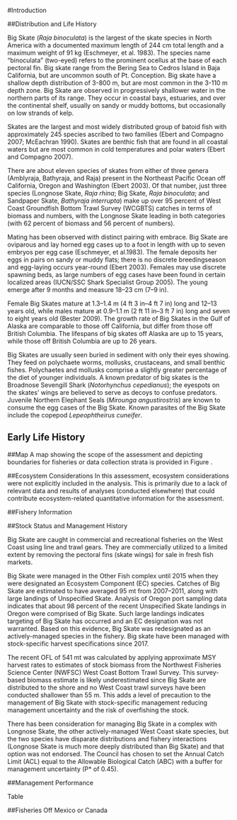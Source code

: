 <!-- ***********INTRODUCTION SECTION*************************************** -->

#Introduction

##Distribution and Life History

Big Skate (*Raja binoculata*) is the largest of the skate species in North America with a documented maximum length of 244 cm total length and a maximum weight of 91 kg (Eschmeyer, et al. 1983).  The species name “binoculata” (two-eyed) refers to the prominent ocellus at the base of each pectoral fin. Big skate range from the Bering Sea to Cedros Island in Baja California, but are uncommon south of Pt. Conception. Big skate have a shallow depth distribution of 3-800 m, but are most common in the 3-110 m depth zone. Big Skate are observed in progressively shallower water in the northern parts of its range.  They occur in coastal bays, estuaries, and over the continental shelf, usually on sandy or muddy bottoms, but occasionally on low strands of kelp.

Skates are the largest and most widely distributed group of batoid fish with approximately 245 species ascribed to two families (Ebert and Compagno 2007; McEachran 1990). Skates are benthic fish that are found in all coastal waters but are most common in cold temperatures and polar waters (Ebert and Compagno 2007).

There are about eleven species of skates from either of three genera (Amblyraja, Bathyraja, and Raja) present in the Northeast Pacific Ocean off California, Oregon and Washington (Ebert 2003). Of that number, just three species (Longnose Skate, *Raja rhina*; Big Skate, *Raja binoculata*; and Sandpaper Skate, *Bathyraja interrupta*) make up over 95 percent of West Coast Groundfish Bottom Trawl Survey (WCGBTS) catches in terms of biomass and numbers, with the Longnose Skate leading in both categories (with 62 percent of biomass and 56 percent of numbers).

Mating has been observed with distinct pairing with embrace. Big Skate are oviparous and lay
horned egg cases up to a foot in length with up to seven embryos per egg case (Eschmeyer, et al.1983). The female deposits her eggs in pairs on sandy or muddy flats; there is no discrete breedingseason and egg-laying occurs year-round (Ebert 2003). Females may use discrete spawning beds, as large numbers of egg cases have been found in certain localized areas (IUCN/SSC Shark Specialist Group 2005). The young emerge after 9 months and measure 18–23 cm (7–9 in).

Female Big Skates mature at 1.3–1.4 m (4 ft 3 in–4 ft 7 in) long and 12–13 years old, while males mature at 0.9–1.1 m (2 ft 11 in–3 ft 7 in) long and seven to eight years old (Bester 2009). The growth rate of Big Skates in the Gulf of Alaska are comparable to those off California, but differ from those off British Columbia. The lifespans of big skates off Alaska are up to 15 years, while those off British Columbia are up to 26 years.

Big Skates are usually seen buried in sediment with only their eyes showing. They feed on
polychaete worms, mollusks, crustaceans, and small benthic fishes. Polychaetes and mollusks
comprise a slightly greater percentage of the diet of younger individuals. A known predator of big skates is the Broadnose Sevengill Shark (*Notorhynchus cepedianus*); the eyespots on the skates' wings are believed to serve as decoys to confuse predators. Juvenile Northern Elephant Seals (*Mirounga angustirostris*) are known to consume the egg cases of the Big Skate. Known parasites of the Big Skate include the copepod *Lepeophtheirus cuneifer*.


## Early Life History


##Map
A map showing the scope of the assessment and depicting boundaries for fisheries or 
data collection strata is provided in Figure \ref{fig:boundary_map}.

##Ecosystem Considerations
In this assessment, ecosystem considerations were not explicitly included in the analysis. 
This is primarily due to a lack of relevant data and results of analyses (conducted elsewhere) 
that could contribute ecosystem-related quantitative information for the assessment.


##Fishery Information



##Stock Status and Management History

Big Skate are caught in commercial and recreational fisheries on the West Coast using line and
trawl gears. They are commercially utilized to a limited extent by removing the pectoral fins
(skate wings) for sale in fresh fish markets.

Big Skate were managed in the Other Fish complex until 2015 when they were designated an
Ecosystem Component (EC) species.  Catches of Big Skate are estimated to have averaged 95 mt from 2007–2011, along with large landings of Unspecified Skate.  Analysis of Oregon port sampling data indicates that about 98 percent of the recent Unspecified Skate landings in Oregon were comprised of Big Skate. Such large landings indicates targeting of Big Skate has
occurred and an EC designation was not warranted. Based on this evidence, Big Skate was
redesignated as an actively-managed species in the fishery. Big skate have been managed
with stock-specific harvest specifications since 2017.

The recent OFL of 541 mt was calculated by applying approximate MSY harvest rates to
estimates of stock biomass from the Northwest Fisheries Science Center (NWFSC) West Coast
Bottom Trawl Survey. This survey-based biomass estimate is likely underestimated since Big Skate are distributed to the shore and no West Coast trawl surveys have been conducted shallower than 55 m. This adds a level of precaution to the management of Big Skate with stock-specific management reducing management uncertainty and the risk of overfishing the stock. 

There has been consideration for managing Big Skate in a complex with Longnose Skate, the other actively-managed West Coast skate species, but the two species have disparate distributions and fishery interactions (Longnose Skate is much more deeply distributed than Big Skate) and that option was not endorsed. The Council has chosen to set the Annual Catch Limit (ACL) equal to the Allowable Biological Catch (ABC) with a buffer for management uncertainty (P* of 0.45).

##Management Performance

Table \ref{tab:mnmgt_perform}


##Fisheries Off Mexico or Canada

